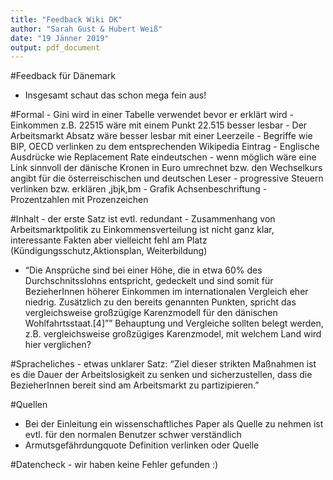```yaml
---
title: "Feedback Wiki DK"
author: "Sarah Gust & Hubert Weiß"
date: "19 Jänner 2019"
output: pdf_document
---
```


#Feedback für Dänemark

- Insgesamt schaut das schon mega fein aus!


#Formal
- Gini wird in einer Tabelle verwendet bevor er erklärt wird
- Einkommen z.B. 22515 wäre mit einem Punkt 22.515 besser lesbar 
- Der Arbeitsmarkt Absatz wäre besser lesbar mit einer Leerzeile 
- Begriffe wie BIP, OECD  verlinken zu dem entsprechenden Wikipedia Eintrag 
- Englische Ausdrücke wie Replacement Rate eindeutschen
- wenn möglich wäre eine Link sinnvoll der dänische Kronen in Euro umrechnet bzw. den Wechselkurs angibt für die österreischischen und deutschen Leser 
- progressive Steuern verlinken bzw. erklären ,jbjk,bm
- Grafik Achsenbeschriftung 
- Prozentzahlen mit Prozenzeichen 

#Inhalt
- der erste Satz ist evtl. redundant
- Zusammenhang von Arbeitsmarktpolitik zu Einkommensverteilung ist nicht ganz klar, 
interessante Fakten aber vielleicht fehl am Platz (Kündigungsschutz,Aktionsplan, Weiterbildung)

- "Die Ansprüche sind bei einer Höhe, die in etwa 60% des Durchschnitsslohns entspricht, gedeckelt und sind somit für BezieherInnen höherer Einkommen im internationalen Vergleich eher niedrig. Zusätzlich zu den bereits genannten Punkten, spricht das vergleichsweise großzügige Karenzmodell für den dänischen Wohlfahrtsstaat.[4]""
Behauptung und Vergleiche sollten belegt werden, z.B. vergleichsweise großzügiges Karenzmodel, mit welchem Land wird hier verglichen? 
 

#Spracheliches
- etwas unklarer Satz: "Ziel dieser strikten Maßnahmen ist es die Dauer der Arbeitslosigkeit zu senken und sicherzustellen, dass die BezieherInnen bereit sind am Arbeitsmarkt zu partizipieren."

#Quellen

- Bei der Einleitung ein wissenschaftliches Paper als Quelle zu nehmen ist evtl. für den 
normalen Benutzer schwer verständlich 
- Armutsgefährdungquote Definition verlinken oder Quelle

#Datencheck 
- wir haben keine Fehler gefunden :) 
